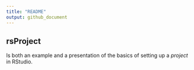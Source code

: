 ```yaml
---
title: "README"
output: github_document
---
```


## rsProject

Is both an example and a presentation of the basics of
setting up a *project* in RStudio.
